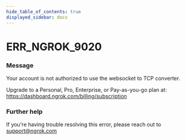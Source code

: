 ```yaml
---
hide_table_of_contents: true
displayed_sidebar: docs
---
```



# ERR_NGROK_9020

### Message
Your account is not authorized to use the websocket to TCP converter.

Upgrade to a Personal, Pro, Enterprise, or Pay-as-you-go plan at: https://dashboard.ngrok.com/billing/subscription

<ErrorDetails error='err_ngrok_9020' />


### Further help
If you're having trouble resolving this error, please reach out to [support@ngrok.com](mailto:support@ngrok.com?subject=Help%20with%20ERR_NGROK_9020)

